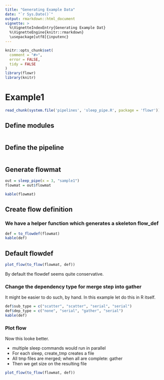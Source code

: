 ```yaml
---
title: "Generating Example Data"
date: "`r Sys.Date()`"
output: rmarkdown::html_document
vignette: >
  %\VignetteIndexEntry{Generating Example Dat}
  %\VignetteEngine{knitr::rmarkdown}
  \usepackage[utf8]{inputenc}
---
```


```r
knitr::opts_chunk$set(
  comment = "#>",
  error = FALSE,
  tidy = FALSE
)
library(flowr)
library(knitr)
```

# Example1

```r
read_chunk(system.file('pipelines', 'sleep_pipe.R', package = 'flowr'))
```


## Define modules
```r

```

## Define the pipeline
```r

```

## Generate flowmat
```r
out = sleep_pipe(x = 3, "sample1")
flowmat = out$flowmat

kable(flowmat)
```

## Create flow definition
### We have a helper function which generates a skeleton flow_def
```r
def = to_flowdef(flowmat)
kable(def)
```

## Default flowdef
```r
plot_flow(to_flow(flowmat, def))
```

By default the flowdef seems quite conservative.

### Change the dependency type for merge step into gather
It might be easier to do such, by hand. In this example let do this in R itself.
```r
def$sub_type = c("scatter", "scatter", "serial", "serial")
def$dep_type = c("none", "serial", "gather", "serial")
kable(def)
```

### Plot flow

Now this looke better. 

- multiple sleep commands would run in parallel
- For each sleep, create_tmp creates a file
- All tmp files are merged; when all are complete: gather
- Then we get size on the resulting file

```r
plot_flow(to_flow(flowmat, def))
```




